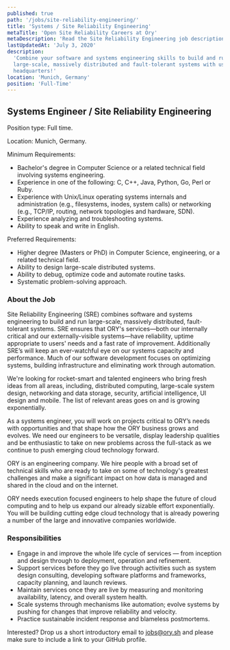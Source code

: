 ```yaml
---
published: true
path: '/jobs/site-reliability-engineering/'
title: 'Systems / Site Reliability Engineering'
metaTitle: 'Open Site Reliability Careers at Ory'
metaDescription: 'Read the Site Reliability Engineering job description'
lastUpdatedAt: 'July 3, 2020'
description:
  'Combine your software and systems engineering skills to build and run
  large-scale, massively distributed and fault-tolerant systems with us at our
  headquarters!'
location: 'Munich, Germany'
position: 'Full-Time'
---
```


## Systems Engineer / Site Reliability Engineering

Position type: Full time.

Location: Munich, Germany.

Minimum Requirements:

- Bachelor's degree in Computer Science or a related technical field involving
  systems engineering.
- Experience in one of the following: C, C++, Java, Python, Go, Perl or Ruby.
- Experience with Unix/Linux operating systems internals and administration
  (e.g., filesystems, inodes, system calls) or networking (e.g., TCP/IP,
  routing, network topologies and hardware, SDN).
- Experience analyzing and troubleshooting systems.
- Ability to speak and write in English.

Preferred Requirements:

- Higher degree (Masters or PhD) in Computer Science, engineering, or a related
  technical field.
- Ability to design large-scale distributed systems.
- Ability to debug, optimize code and automate routine tasks.
- Systematic problem-solving approach.

### About the Job

Site Reliability Engineering (SRE) combines software and systems engineering to
build and run large-scale, massively distributed, fault-tolerant systems. SRE
ensures that ORY's services—both our internally critical and our
externally-visible systems—have reliability, uptime appropriate to users' needs
and a fast rate of improvement. Additionally SRE’s will keep an ever-watchful
eye on our systems capacity and performance. Much of our software development
focuses on optimizing systems, building infrastructure and eliminating work
through automation.

We're looking for rocket-smart and talented engineers who bring fresh ideas from
all areas, including, distributed computing, large-scale system design,
networking and data storage, security, artificial intelligence, UI design and
mobile. The list of relevant areas goes on and is growing exponentially.

As a systems engineer, you will work on projects critical to ORY’s needs with
opportunities and that shape how the ORY business grows and evolves. We need our
engineers to be versatile, display leadership qualities and be enthusiastic to
take on new problems across the full-stack as we continue to push emerging cloud
technology forward.

ORY is an engineering company. We hire people with a broad set of technical
skills who are ready to take on some of technology's greatest challenges and
make a significant impact on how data is managed and shared in the cloud and on
the internet.

ORY needs execution focused engineers to help shape the future of cloud
computing and to help us expand our already sizable effort exponentially. You
will be building cutting edge cloud technology that is already powering a number
of the large and innovative companies worldwide.

### Responsibilities

- Engage in and improve the whole life cycle of services — from inception and
  design through to deployment, operation and refinement.
- Support services before they go live through activities such as system design
  consulting, developing software platforms and frameworks, capacity planning,
  and launch reviews.
- Maintain services once they are live by measuring and monitoring availability,
  latency, and overall system health.
- Scale systems through mechanisms like automation; evolve systems by pushing
  for changes that improve reliability and velocity.
- Practice sustainable incident response and blameless postmortems.

Interested? Drop us a short introductory email to
[jobs@ory.sh](mailto:jobs@ory.sh) and please make sure to include a link to your
GitHub profile.
